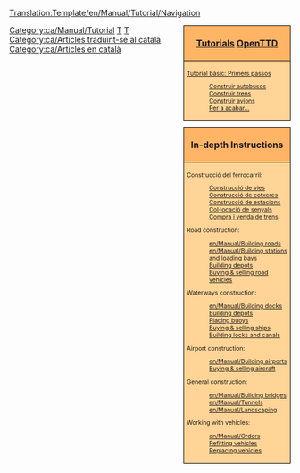 <noinclude>[[Translation:Template/en/Manual/Tutorial/Navigation]]</noinclude><noinclude></noinclude>
<div style="float:right; padding-left:12px; background:none;">
<div style="width:180px; border:1px solid #000000; background:#ffb466; padding:5px; -moz-border-radius-topleft:5px; -moz-border-radius-topright:5px; font-size: 12pt;">
<center><strong><font size="3">[[ca/Manual/Tutorial/Tutorial|Tutorials]] [[ca/Manual/Main Page|OpenTTD]]</font></strong></center>
</div>
<div style="width:180px;  border:1px solid black; border-top-width: 0px; background:#ffd496; padding:5px; font-size: 8pt;">
<span style="font-weight:bold;">

[[ca/Manual/Tutorial/Tutorial|Tutorial bàsic: Primers passos]]
:[[ca/Manual/Tutorial/Autobusos|<span style="font-weight:normal;">Construir autobusos</span>]]
:[[ca/Manual/Tutorial/Trens|<span style="font-weight:normal;">Construir trens</span>]]
:[[ca/Manual/Tutorial/Avions|<span style="font-weight:normal;">Construir avions</span>]]
:[[ca/Manual/Tutorial/Final|<span style="font-weight:normal;">Per a acabar...</span>]]

</span>
</div>

<div style="width:180px; border:1px solid #000000; background:#ffb466; padding:5px; font-size: 12pt; margin-top: 10px;">
<center><strong><font size="3">In-depth Instructions</font></strong></center>
</div>
<div style="width:180px;  border:1px solid black; border-top-width: 0px; background:#ffd496; padding:5px; -moz-border-radius-bottomleft:5px; -moz-border-radius-bottomright:8px; font-size: 8pt;">
<span style="font-weight:bold;">

Construcció del ferrocarril:
:[[ca/Manual/Construir vies|Construcció de vies]]
:[[ca/Construcció de cotxeres|Construcció de cotxeres]]
:[[ca/Construcció de estacions de tren|Construcció de estacions]]
:[[ca/Col·locació de senyals|Col·locació de senyals]]
:[[ca/Manual/Compra de trens|Compra i venda de trens]]

Road construction:
:[[en/Manual/Building roads]]
:[[en/Manual/Building stations and loading bays]]
:[[en/Manual/Building road depots|Building depots]]
:[[en/Manual/Buying road vehicles|Buying &amp; selling road vehicles]]

Waterways construction:
:[[en/Manual/Building docks]]
:[[en/Manual/Building ship depots|Building depots]]
:[[en/Manual/Building buoys|Placing buoys]]
:[[en/Manual/Buying ships|Buying &amp; selling ships]]
:[[en/Manual/Building canals|Building locks and canals]]

Airport construction:
:[[en/Manual/Building airports]]
:[[en/Manual/Buying aircraft|Buying &amp; selling aircraft]]

General construction:
:[[en/Manual/Building bridges]]
:[[en/Manual/Tunnels]]
:[[en/Manual/Landscaping]]

Working with vehicles:
:[[en/Manual/Orders]]
:[[en/Manual/Refit|Refitting vehicles]]
:[[en/Replacing Vehicles|Replacing vehicles]]

</span>
</div>
</div><includeonly>[[Category:ca/Manual/Tutorial]]</includeonly><noinclude>

[[Category:en/Templates|T]][[Category:en/Navigation|T]][[Category:ca/Articles traduint-se al català]][[Category:ca/Articles en català]]
</noinclude>